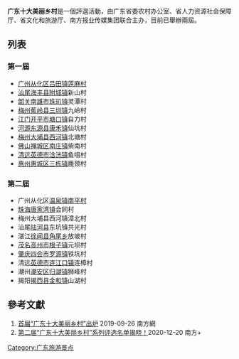 '''广东十大美丽乡村'''是一個評選活動，由广东省委农村办公室、省人力资源社会保障厅、省文化和旅游厅、南方报业传媒集团联合主办，目前已舉辦兩屆。
==列表==
===第一屆===
*[[广州|广州]][[从化区|从化区]][[吕田镇|吕田镇]][[莲麻村|莲麻村]]
*[[汕尾|汕尾]][[海丰县|海丰县]][[附城镇|附城镇]]新山村
*[[韶关|韶关]][[南雄市|南雄市]][[珠玑镇|珠玑镇]]灵潭村
*[[梅州|梅州]][[蕉岭县|蕉岭县]][[三圳镇|三圳镇]]九岭村
*[[江门|江门]][[开平市|开平市]][[塘口镇|塘口镇]]自力村
*[[河源|河源]][[东源县|东源县]][[康禾镇|康禾镇]]仙坑村
*[[梅州|梅州]][[大埔县|大埔县]][[西河镇|西河镇]]北塘村
*[[佛山|佛山]][[禅城区|禅城区]][[南庄镇|南庄镇]]紫南村
*[[清远|清远]][[英德市|英德市]][[浛洸镇|浛洸镇]]鱼咀村
*[[惠州|惠州]][[惠城区|惠城区]][[三栋镇|三栋镇]]鹿颈村

===第二屆===
*广州从化区[[温泉镇|温泉镇]][[南平村|南平村]]
*[[珠海|珠海]][[唐家湾镇|唐家湾镇]]会同村
*梅州大埔县西河镇漳北村
*汕尾[[陆河县|陆河县]]东坑镇共光村
*湛江[[徐闻县|徐闻县]][[角尾乡|角尾乡]]放坡村
*[[茂名|茂名]][[高州市|高州市]][[根子镇|根子镇]]元坝村
*[[肇庆|肇庆]][[四会市|四会市]][[罗源镇|罗源镇]]铁坑村
*清远[[英德市|英德市]][[连江口镇|连江口镇]]连樟村
*潮州[[潮安区|潮安区]][[归湖镇|归湖镇]]狮峰村
*揭阳[[揭西县|揭西县]][[金和镇|金和镇]]山湖村

==參考文獻==
#[http://news.southcn.com/gd/content/2019-09/26/content_189097079.htm 首届“广东十大美丽乡村”出炉] {{Wayback|url=http://news.southcn.com/gd/content/2019-09/26/content_189097079.htm |date=20190928194546 }}2019-09-26 南方網
#[https://news.dayoo.com/guangdong/202012/20/139996_53719483.htm 第二届“广东十大美丽乡村”系列评选名单揭晓！]2020-12-20 南方+

[[Category:广东旅游景点|Category:广东旅游景点]]